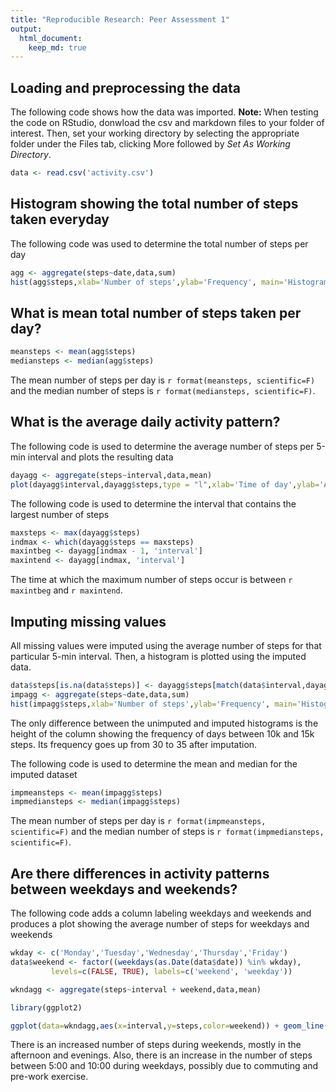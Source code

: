 ```yaml
---
title: "Reproducible Research: Peer Assessment 1"
output: 
  html_document:
    keep_md: true
---
```



## Loading and preprocessing the data
The following code shows how the data was imported.
**Note:** When testing the code on RStudio, donwload the csv and markdown files to your folder of interest. Then, set your working directory by selecting the appropriate folder under the Files tab, clicking More followed by *Set As Working Directory*.
```r
data <- read.csv('activity.csv')
```

## Histogram showing the total number of steps taken everyday
The following code was used to determine the total number of steps per day
```r
agg <- aggregate(steps~date,data,sum)
hist(agg$steps,xlab='Number of steps',ylab='Frequency', main='Histogram of daily number of steps')
```

## What is mean total number of steps taken per day?
```r
meansteps <- mean(agg$steps)
mediansteps <- median(agg$steps)
```
The mean number of steps per day is `r format(meansteps, scientific=F)` and the median number of steps is `r format(mediansteps, scientific=F)`.  

## What is the average daily activity pattern?
The following code is used to determine the average number of steps per 5-min interval and plots the resulting data
```r
dayagg <- aggregate(steps~interval,data,mean)
plot(dayagg$interval,dayagg$steps,type = "l",xlab='Time of day',ylab='Average number of steps', main='Average daily number of steps per 5-min interval')
```
The following code is used to determine the interval that contains the largest number of steps
```r
maxsteps <- max(dayagg$steps)
indmax <- which(dayagg$steps == maxsteps)
maxintbeg <- dayagg[indmax - 1, 'interval']
maxintend <- dayagg[indmax, 'interval']
```
The time at which the maximum number of steps occur is between `r maxintbeg` and `r maxintend`. 

## Imputing missing values
All missing values were imputed using the average number of steps for that particular 5-min interval. Then, a histogram is plotted using the imputed data. 
```r
data$steps[is.na(data$steps)] <- dayagg$steps[match(data$interval,dayagg$interval)][which(is.na(data$steps))]
impagg <- aggregate(steps~date,data,sum)
hist(impagg$steps,xlab='Number of steps',ylab='Frequency', main='Histogram of daily number of steps after imputation')
```

The only difference between the unimputed and imputed histograms is the height of the column showing the frequency of days between 10k and 15k steps. Its frequency goes up from 30 to 35 after imputation.

The following code is used to determine the mean and median for the imputed dataset
```r
impmeansteps <- mean(impagg$steps)
impmediansteps <- median(impagg$steps)
```

The mean number of steps per day is `r format(impmeansteps, scientific=F)` and the median number of steps is `r format(impmediansteps, scientific=F)`.

## Are there differences in activity patterns between weekdays and weekends?
The following code adds a column labeling weekdays and weekends and produces a plot showing the average number of steps for weekdays and weekends
```r
wkday <- c('Monday','Tuesday','Wednesday','Thursday','Friday')
data$weekend <- factor((weekdays(as.Date(data$date)) %in% wkday), 
         levels=c(FALSE, TRUE), labels=c('weekend', 'weekday'))

wkndagg <- aggregate(steps~interval + weekend,data,mean)

library(ggplot2)

ggplot(data=wkndagg,aes(x=interval,y=steps,color=weekend)) + geom_line() + labs(x='Time of day', y='Average steps',title='Average steps for weekdays and weekends') + facet_wrap(~weekend, ncol=1, nrow=2)
```

There is an increased number of steps during weekends, mostly in the afternoon and evenings. Also, there is an increase in the number of steps between 5:00 and 10:00 during weekdays, possibly due to commuting and pre-work exercise.
